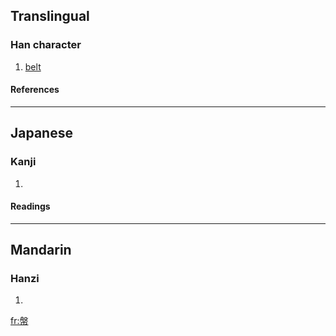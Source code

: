 ==Translingual==
===Han character===
{{Han char|rn=50|rad=巾|as=10|sn=13|four=2722<sub>7</sub>|canj=竹水中月 (HELB)}}
# [[belt]]
====References====
{{Han ref|kx=0334.390|dkj=09019|hdz=10750.100|uh=5E4B|ud=24139|bh=DD5C|bd=56668}}
----
==Japanese==
===Kanji===
{{ja-kanji|grade=|rs=巾10}}
# {{defn|Japanese}} 
====Readings====
{{ja-readings|on=[[はん]] (han), [[ばん]] (ban)|kun=[[あたまのかざり]] (atamanokazari)}}
----
==Mandarin==
===Hanzi===
{{cmn-hanzi|pin=[[pán]] (pan2)|wg=p'an<sup>2</sup>}}
# {{defn|Mandarin}}

[[fr:幋]]